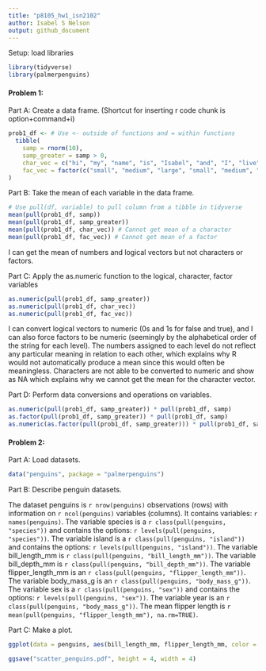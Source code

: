 ```yaml
---
title: "p8105_hw1_isn2102"
author: Isabel S Nelson
output: github_document
---
```


Setup: load libraries
```r
library(tidyverse)
library(palmerpenguins)
```

#### Problem 1: 
Part A: Create a data frame.
(Shortcut for inserting r code chunk is option+command+i)

```r
prob1_df <- # Use <- outside of functions and = within functions
  tibble(
    samp = rnorm(10), 
    samp_greater = samp > 0, 
    char_vec = c("hi", "my", "name", "is", "Isabel", "and", "I", "live", "in", "Harlem"), 
    fac_vec = factor(c("small", "medium", "large", "small", "medium", "large", "small", "medium", "large", "small"))
)
```

Part B: Take the mean of each variable in the data frame.
```r
# Use pull(df, variable) to pull column from a tibble in tidyverse
mean(pull(prob1_df, samp))
mean(pull(prob1_df, samp_greater))
mean(pull(prob1_df, char_vec)) # Cannot get mean of a character
mean(pull(prob1_df, fac_vec)) # Cannot get mean of a factor
```
I can get the mean of numbers and logical vectors but not characters or factors.

Part C: Apply the as.numeric function to the logical, character, factor variables
```r
as.numeric(pull(prob1_df, samp_greater))
as.numeric(pull(prob1_df, char_vec)) 
as.numeric(pull(prob1_df, fac_vec))
```
I can convert logical vectors to numeric (0s and 1s for false and true), and I can also force factors to be numeric (seemingly by the alphabetical order of the string for each level). The numbers assigned to each level do not reflect any particular meaning in relation to each other, which explains why R would not automatically produce a mean since this would often be meaningless. Characters are not able to be converted to numeric and show as NA which explains why we cannot get the mean for the character vector.

Part D: Perform data conversions and operations on variables. 
```r
as.numeric(pull(prob1_df, samp_greater)) * pull(prob1_df, samp)
as.factor(pull(prob1_df, samp_greater)) * pull(prob1_df, samp)
as.numeric(as.factor(pull(prob1_df, samp_greater))) * pull(prob1_df, samp)
```

#### Problem 2: 

Part A: Load datasets.
```r
data("penguins", package = "palmerpenguins")
```

Part B: Describe penguin datasets. 

The dataset penguins is `r nrow(penguins)` observations (rows) with information on `r ncol(penguins)` variables (columns). It contains variables: `r names(penguins)`. The variable species is a `r class(pull(penguins, "species"))` and contains the options: `r levels(pull(penguins, "species"))`. The variable island is a `r class(pull(penguins, "island"))` and contains the options: `r levels(pull(penguins, "island"))`. The variable bill_length_mm is `r class(pull(penguins, "bill_length_mm"))`. The variable bill_depth_mm is `r class(pull(penguins, "bill_depth_mm"))`. The variable flipper_length_mm is an `r class(pull(penguins, "flipper_length_mm"))`. The variable body_mass_g is an `r class(pull(penguins, "body_mass_g"))`. The variable sex is a `r class(pull(penguins, "sex"))` and contains the options: `r levels(pull(penguins, "sex"))`. The variable year is an `r class(pull(penguins, "body_mass_g"))`. The mean flipper length is `r mean(pull(penguins, "flipper_length_mm"), na.rm=TRUE)`.

Part C: Make a plot. 
```r
ggplot(data = penguins, aes(bill_length_mm, flipper_length_mm, color = species)) + geom_point()

ggsave("scatter_penguins.pdf", height = 4, width = 4)

```



